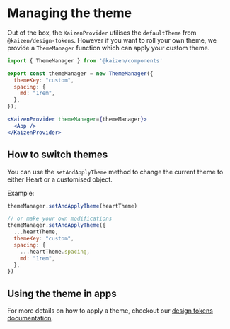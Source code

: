 
<Meta title="Components/Kaizen Provider/Managing the theme" />

# Managing the theme

Out of the box, the `KaizenProvider` utilises the `defaultTheme` from `@kaizen/design-tokens`. However if you want to roll your own theme, we provide a `ThemeManager` function which can apply your custom theme.

```jsx
import { ThemeManager } from '@kaizen/components'

export const themeManager = new ThemeManager({
  themeKey: "custom",
  spacing: {
    md: "1rem",
  },
});

<KaizenProvider themeManager={themeManager}>
  <App />
</KaizenProvider>
```

## How to switch themes

You can use the `setAndApplyTheme` method to change the current theme to either Heart or a customised object.

Example:

```js
themeManager.setAndApplyTheme(heartTheme)

// or make your own modifications
themeManager.setAndApplyTheme({
  ...heartTheme,
  themeKey: "custom",
  spacing: {
    ...heartTheme.spacing,
    md: "1rem",
  },
})
```

## Using the theme in apps

For more details on how to apply a theme, checkout our [design tokens documentation](/story/design-tokens-how-to-use-design-tokens-in-react-components--page).
